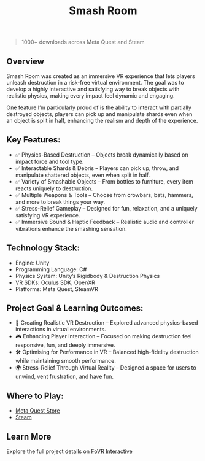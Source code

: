 ﻿---
title: Smash Room
publishDate: 2023-04-08 00:00:00
img: /assets/smash-room.jpg
img_alt: Looking at a laptop while holding a crowbar.
description: |
  I developed an VR Destruction Simulator.
tags:
  - VR
  - Experience
  - Immersion
---


> 1000+ downloads across Meta Quest and Steam

## Overview

Smash Room was created as an immersive VR experience that lets players unleash destruction in a risk-free virtual environment. The goal was to develop a highly interactive and satisfying way to break objects with realistic physics, making every impact feel dynamic and engaging.

One feature I’m particularly proud of is the ability to interact with partially destroyed objects, players can pick up and manipulate shards even when an object is split in half, enhancing the realism and depth of the experience.

<YouTube id="g15U5av2PVY" />

## Key Features:
- ✅ Physics-Based Destruction – Objects break dynamically based on impact force and tool type.
- ✅ Interactable Shards & Debris – Players can pick up, throw, and manipulate shattered objects, even when split in half.
- ✅ Variety of Smashable Objects – From bottles to furniture, every item reacts uniquely to destruction.
- ✅ Multiple Weapons & Tools – Choose from crowbars, bats, hammers, and more to break things your way.
- ✅ Stress-Relief Gameplay – Designed for fun, relaxation, and a uniquely satisfying VR experience.
- ✅ Immersive Sound & Haptic Feedback – Realistic audio and controller vibrations enhance the smashing sensation.

## Technology Stack:
- Engine: Unity
- Programming Language: C#
- Physics System: Unity’s Rigidbody & Destruction Physics
- VR SDKs: Oculus SDK, OpenXR
- Platforms: Meta Quest, SteamVR

## Project Goal & Learning Outcomes:
- 🚀 Creating Realistic VR Destruction – Explored advanced physics-based interactions in virtual environments.
- 🎮 Enhancing Player Interaction – Focused on making destruction feel responsive, fun, and deeply immersive.
- 🛠 Optimising for Performance in VR – Balanced high-fidelity destruction while maintaining smooth performance.
- 🌍 Stress-Relief Through Virtual Reality – Designed a space for users to unwind, vent frustration, and have fun.

## Where to Play:
- [Meta Quest Store](https://www.meta.com/experiences/5525534314159952/)
- [Steam](https://store.steampowered.com/app/2370100/Smash_Room/)

## Learn More
Explore the full project details on [FoVR Interactive](https://fovrinteractive.net/projects/smash-room/)